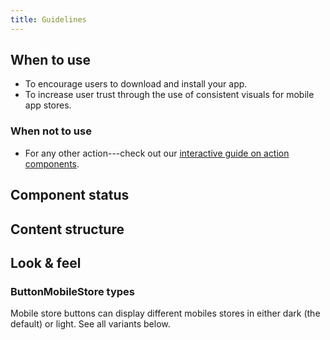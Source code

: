 ```yaml
---
title: Guidelines
---
```


<ReactExample exampleId="ButtonMobileStore-default" />

## When to use

- To encourage users to download and install your app.
- To increase user trust through the use of consistent visuals for mobile app stores.

### When not to use

- For any other action---check out our [interactive guide on action components](/guides/using-button-type-components/).

## Component status

<ComponentStatus component="ButtonMobileStore" />

## Content structure

<FigmaFile
  file="4QJZqvBvRrLu6t9mwObCkA"
  node="762%3A320"
  alt="Store link image: visually presents the store."
/>

## Look & feel

### ButtonMobileStore types

Mobile store buttons can display different mobiles stores
in either dark (the default) or light.
See all variants below.

<ReactExample exampleId="ButtonMobileStore-types" />

